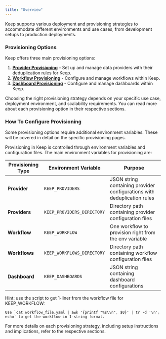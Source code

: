 ```yaml
---
title: "Overview"
---
```


Keep supports various deployment and provisioning strategies to accommodate different environments and use cases, from development setups to production deployments.

### Provisioning Options

Keep offers three main provisioning options:

1. [**Provider Provisioning**](/deployment/provision/provider) - Set up and manage data providers with their deduplication rules for Keep.
2. [**Workflow Provisioning**](/deployment/provision/workflow) - Configure and manage workflows within Keep.
3. [**Dashboard Provisioning**](/deployment/provision/dashboard) - Configure and manage dashboards within Keep.


Choosing the right provisioning strategy depends on your specific use case, deployment environment, and scalability requirements. You can read more about each provisioning option in their respective sections.

### How To Configure Provisioning

<Tip>
  Some provisioning options require additional environment variables. These will
  be covered in detail on the specific provisioning pages.
</Tip>

Provisioning in Keep is controlled through environment variables and configuration files. The main environment variables for provisioning are:

| Provisioning Type      | Environment Variable           | Purpose                                                                   |
| ---------------------- | ------------------------------ | ------------------------------------------------------------------------- |
| **Provider**           | `KEEP_PROVIDERS`               | JSON string containing provider configurations with deduplication rules   |
| **Providers**          | `KEEP_PROVIDERS_DIRECTORY`     | Directory path containing provider configuration files                    |
| **Workflow**           | `KEEP_WORKFLOW`                | One workflow to provision right from the env variable                     |
| **Workflows**          | `KEEP_WORKFLOWS_DIRECTORY`     | Directory path containing workflow configuration files                    |
| **Dashboard**          | `KEEP_DASHBOARDS`              | JSON string containing dashboard configurations                           |

Hint: use the script to get 1-liner from the workflow file for KEEP_WORKFLOW:
```
Use `cat workflow_file.yaml | awk '{printf "%s\\n", $0}' | tr -d '\n'; echo` to get the workflow in 1-string format.
```

For more details on each provisioning strategy, including setup instructions and implications, refer to the respective sections.
